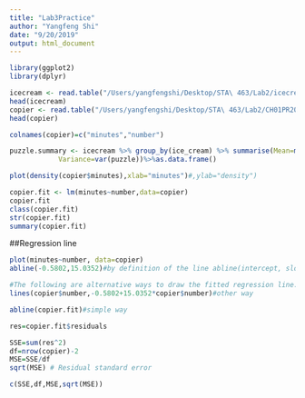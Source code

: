 ```yaml
---
title: "Lab3Practice"
author: "Yangfeng Shi"
date: "9/20/2019"
output: html_document
---
```


```r
library(ggplot2)
library(dplyr)
```

```r
icecream <- read.table("/Users/yangfengshi/Desktop/STA\ 463/Lab2/icecream.txt")
head(icecream)
copier <- read.table("/Users/yangfengshi/Desktop/STA\ 463/Lab2/CH01PR20.txt")
head(copier)
```

```r
colnames(copier)=c("minutes","number")

puzzle.summary <- icecream %>% group_by(ice_cream) %>% summarise(Mean=mean(puzzle),
            Variance=var(puzzle))%>%as.data.frame()
```

```r
plot(density(copier$minutes),xlab="minutes")#,ylab="density")
```

```r
copier.fit <- lm(minutes~number,data=copier)
copier.fit
class(copier.fit)
str(copier.fit)
summary(copier.fit)
```

##Regression line

```r
plot(minutes~number, data=copier)
abline(-0.5802,15.0352)#by definition of the line abline(intercept, slope)

#The following are alternative ways to draw the fitted regression line.
lines(copier$number,-0.5802+15.0352*copier$number)#other way

abline(copier.fit)#simple way
```


```r
res=copier.fit$residuals

SSE=sum(res^2)
df=nrow(copier)-2
MSE=SSE/df
sqrt(MSE) # Residual standard error
```

```r
c(SSE,df,MSE,sqrt(MSE))
```

